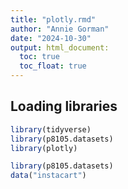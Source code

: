 ```yaml
---
title: "plotly.rmd"
author: "Annie Gorman"
date: "2024-10-30"
output: html_document:
  toc: true
  toc_float: true
---
```


## Loading libraries 
```r
library(tidyverse)
library(p8105.datasets)
library(plotly)
```
```r
library(p8105.datasets)
data("instacart")
```